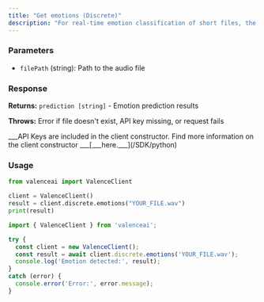 ```yaml
---
title: "Get emotions (Discrete)"
description: "For real-time emotion classification of short files, the file's singular classified emotion is returned, along with confidences of other emotions in the model."
---
```


### Parameters

- `filePath` (string): Path to the audio file

### Response

**Returns:** `prediction [string]` - Emotion prediction results

**Throws:** Error if file doesn't exist, API key missing, or request fails

<Info>
  ___API Keys are included in the client constructor. Find more information on the client constructor ___[___here.___](/SDK/python)
</Info>

### Usage

<CodeGroup>

```python Python
from valenceai import ValenceClient

client = ValenceClient()
result = client.discrete.emotions("YOUR_FILE.wav")
print(result)
```


```javascript JavaScript
import { ValenceClient } from 'valenceai';

try {
  const client = new ValenceClient();
  const result = await client.discrete.emotions('YOUR_FILE.wav');
  console.log('Emotion detected:', result);
} 
catch (error) {
  console.error('Error:', error.message);
}
```

</CodeGroup>